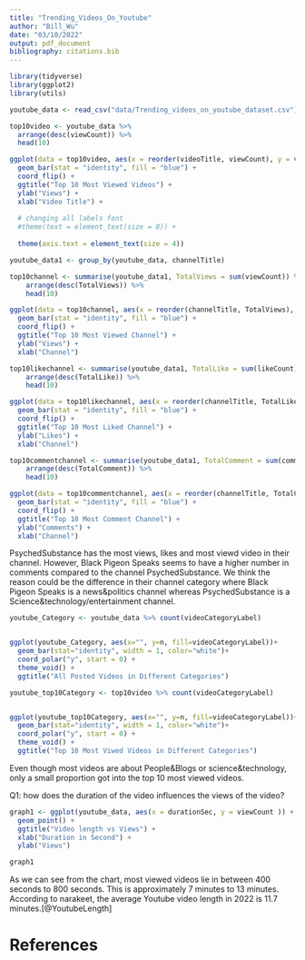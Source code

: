 ```yaml
---
title: "Trending_Videos_On_Youtube"
author: "Bill_Wu"
date: "03/10/2022"
output: pdf_document
bibliography: citations.bib
---
```



```r

library(tidyverse)
library(ggplot2)
library(utils)
```



```r

youtube_data <- read_csv("data/Trending_videos_on_youtube_dataset.csv")

```


```r

top10video <- youtube_data %>% 
  arrange(desc(viewCount)) %>%
  head(10)

ggplot(data = top10video, aes(x = reorder(videoTitle, viewCount), y = viewCount)) +
  geom_bar(stat = "identity", fill = "blue") +
  coord_flip() +
  ggtitle("Top 10 Most Viewed Videos") +
  ylab("Views") +
  xlab("Video Title") + 
  
  # changing all labels font 
  #theme(text = element_text(size = 8)) +
  
  theme(axis.text = element_text(size = 4))

```

```r

youtube_data1 <- group_by(youtube_data, channelTitle)

top10channel <- summarise(youtube_data1, TotalViews = sum(viewCount)) %>%
    arrange(desc(TotalViews)) %>%
    head(10)

ggplot(data = top10channel, aes(x = reorder(channelTitle, TotalViews), y = TotalViews)) +
  geom_bar(stat = "identity", fill = "blue") +
  coord_flip() +
  ggtitle("Top 10 Most Viewed Channel") +
  ylab("Views") +
  xlab("Channel")


```


```r


top10likechannel <- summarise(youtube_data1, TotalLike = sum(likeCount)) %>%
    arrange(desc(TotalLike)) %>%
    head(10)

ggplot(data = top10likechannel, aes(x = reorder(channelTitle, TotalLike), y = TotalLike)) +
  geom_bar(stat = "identity", fill = "blue") +
  coord_flip() +
  ggtitle("Top 10 Most Liked Channel") +
  ylab("Likes") +
  xlab("Channel")


```


```r


top10commentchannel <- summarise(youtube_data1, TotalComment = sum(commentCount)) %>%
    arrange(desc(TotalComment)) %>%
    head(10)

ggplot(data = top10commentchannel, aes(x = reorder(channelTitle, TotalComment), y = TotalComment)) +
  geom_bar(stat = "identity", fill = "blue") +
  coord_flip() +
  ggtitle("Top 10 Most Comment Channel") +
  ylab("Comments") +
  xlab("Channel")


```


PsychedSubstance has the most views, likes and most viewd video in their channel. However, Black Pigeon Speaks seems to have a higher number in comments compared to the channel PsychedSubstance. We think the reason could be the difference in their channel category where Black Pigeon Speaks is a news&politics channel whereas PsychedSubstance is a Science&technology/entertainment channel.



```r


youtube_Category <- youtube_data %>% count(videoCategoryLabel)


ggplot(youtube_Category, aes(x="", y=n, fill=videoCategoryLabel))+
  geom_bar(stat="identity", width = 1, color="white")+
  coord_polar("y", start = 0) +
  theme_void() +
  ggtitle("All Posted Videos in Different Categories")

```


```r


youtube_top10Category <- top10video %>% count(videoCategoryLabel)


ggplot(youtube_top10Category, aes(x="", y=n, fill=videoCategoryLabel))+
  geom_bar(stat="identity", width = 1, color="white")+
  coord_polar("y", start = 0) +
  theme_void() +
  ggtitle("Top 10 Most Viwed Videos in Different Categories")

```


Even though most videos are about People&Blogs or science&technology, only a small proportion got into the top 10 most viewed videos.

Q1: how does the duration of the video influences the views of the video?


```r


graph1 <- ggplot(youtube_data, aes(x = durationSec, y = viewCount )) +
  geom_point() + 
  ggtitle("Video length vs Views") + 
  xlab("Duration in Second") +
  ylab("Views")

graph1


```

As we can see from the chart, most viewed videos lie in between 400 seconds to 800 seconds. This is approximately 7 minutes to 13 minutes. According to narakeet, the average Youtube video length in 2022 is 11.7 minutes.[@YoutubeLength]





# References








